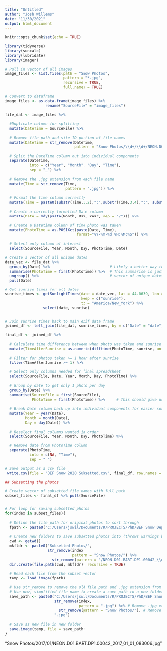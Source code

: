 ```yaml
---
title: "Untitled"
author: "Josh Willems"
date: "11/30/2021"
output: html_document
---
```


```r
knitr::opts_chunk$set(echo = TRUE)
```

```r
library(tidyverse)
library(suncalc)
library(lubridate)
library(imager)
```


```r
# Pull in vector of all images
image_files <- list.files(path = "Snow Photos",
                          pattern = "*.jpg",
                          recursive = TRUE,
                          full.names = TRUE)

# Convert to dataframe
image_files <- as.data.frame(image_files) %>% 
                  rename("SourceFile" = "image_files")
```

```r
file_dat <- image_files %>% 
  
  #Duplicate column for splitting
  mutate(DateTime = SourceFile) %>% 
  
  # Remove file path and site ID portion of file names
  mutate(DateTime = str_remove(DateTime, 
                               pattern = "Snow Photos/\\d+/\\d+/NEON.D01.BART.DP1.00042_")) %>% 
  
  # Split the DateTime column out into individual components
  separate(DateTime,
           into = c("Year", "Month", "Day", "Time"),
           sep = "_") %>% 
  
  # Remove the .jpg extension from each file name
  mutate(Time = str_remove(Time,
                           pattern = ".jpg")) %>% 
  
  # Format the time column correctly
  mutate(Time = paste0(substr(Time,1,2),":",substr(Time,3,4),":", substr(Time,5,6))) %>% 
  
  # Create a correctly formatted Date column
  mutate(Date = mdy(paste(Month, Day, Year, sep = "/"))) %>% 
  
  # Create a Datetime column of time photo was taken
  mutate(PhotoTime = as.POSIXct(paste(Date, Time), 
                                format="%Y-%m-%d %H:%M:%S")) %>% 
  
  # Select only column of interest
  select(SourceFile, Year, Month, Day, PhotoTime, Date)
```

```r
# Create a vector of all unique dates
date_vec <- file_dat %>% 
  group_by(Date) %>%                           # Likely a better way to do this...
  summarise(PhotoTime = first(PhotoTime)) %>%  # This summarise is just a placeholder for getting the
  ungroup() %>%                                # vector of unique dates
  pull(Date)
```

```r
# Get sunrise times for all dates
sunrise_times <- getSunlightTimes(date = date_vec, lat = 44.0639, lon = -71.2874, 
                                  keep = c("sunrise"),
                                  tz = "America/New_York") %>% 
                 select(date, sunrise)


# Join sunrise times back to main exif data frame
joined_df <- left_join(file_dat, sunrise_times, by = c("Date" = "date"))
```


```r
final_df <- joined_df %>% 
  
  # Calculate time difference between when photo was taken and sunrise time of that day
  mutate(TimeAfterSunrise = as.numeric(difftime(PhotoTime, sunrise, units="hours"))) %>% 
  
  # Filter for photos taken >= 1 hour after sunrise
  filter(TimeAfterSunrise >= 1) %>% 
  
  # Select only columns needed for final spreadsheet
  select(SourceFile, Date, Year, Month, Day, PhotoTime) %>% 
  
  # Group by date to get only 1 photo per day
  group_by(Date) %>% 
  summarise(SourceFile = first(SourceFile),
            PhotoTime = first(PhotoTime)) %>%     # This should give us just the first photo of the day
  
  # Break Date column back up into individual components for easier sorting
  mutate(Year = year(Date),
         Month = month(Date),
         Day = day(Date)) %>% 
  
  # Reselect final columns wanted in order
  select(SourceFile, Year, Month, Day, PhotoTime) %>% 
  
  # Remove date from PhotoTime column
  separate(PhotoTime,
           into = c(NA, "Time"),
           sep = " ")

# Save output as a csv file
 write.csv(file = "BEF Snow 2020 Subsetted.csv", final_df, row.names = FALSE)
```

```r
## Subsetting the photos

# Create vector of subsetted file names with full path
subset_files <- final_df %>% pull(SourceFile)


# For loop for saving subsetted photos
for(index in subset_files){
  
  # Define the file path for original photos to sort through  
  fpath <- paste0("C:/Users/jswil/Documents/R/PROJECTS/PhD/BEF Snow Depth Photos/", index)
  
  # Create new folders to save subsetted photos into (throws warnings but seems to run fine)
  cwd <- getwd()
  mkfldr <- paste0("Subsetted Photos/",
                   str_remove(index, 
                              pattern = "Snow Photos/") %>% 
                     str_remove(pattern = "/NEON.D01.BART.DP1.00042_\\d+_\\d+_\\d+_\\d+.jpg"))
  dir.create(file.path(cwd, mkfldr), recursive = TRUE)
  
  # Read each file from the subset vector
  temp <- load.image(fpath) 
  
  # Use str_remove to remove the old file path and .jpg extension from the index
  # Use new, simplified file name to create a save path to a new folder
  save_path <- paste0("C:/Users/jswil/Documents/R/PROJECTS/PhD/BEF Snow Depth Photos/Subsetted Photos/",
                      str_remove(index, 
                                 pattern = ".jpg") %>% # Remove .jpg extension
                        str_remove(pattern = "Snow Photos/"), # Remove old file path
                      ".jpg")
  
  # Save as new file in new folder
  save.image(temp, file = save_path)
}
```

"Snow Photos/2017/01/NEON.D01.BART.DP1.00042_2017_01_01_083006.jpg"